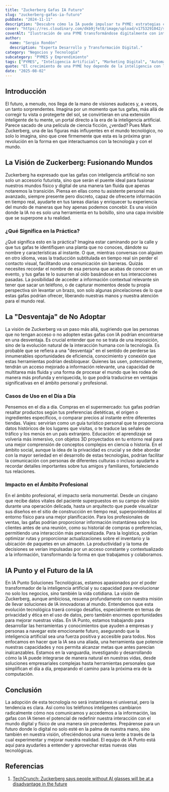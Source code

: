 ```yaml
---
title: "Zuckerberg Gafas IA Futuro"
slug: "zuckerberg-gafas-ia-futuro"
pubDate: "2024-11-11"
description: "Descubre cómo la IA puede impulsar tu PYME: estrategias concretas de marketing, automatización y datos para aumentar ventas."
cover: "https://res.cloudinary.com/dkb9jfet8/image/upload/v1753291042/small-business_kk56r6.jpg"
coverAlt: "Ilustración de una PYME transformándose digitalmente con inteligencia artificial."
author:
  name: "Sergio Rondón"
  description: "Experta Desarrollo y Transformación Digital."
category: "Negocios y Tecnología"
subcategory: "PYMES y Emprendimiento"
tags: ["PYMES", "Inteligencia Artificial", "Marketing Digital", "Automatización", "Ventas"]
quote: "El crecimiento de una PYME hoy depende de la inteligencia con la que se aplican datos, IA y estrategia. — Sergio Rondón"
date: "2025-08-02"
---
```




<h2 id="introduccion">Introducción</h2>
<p>
  El futuro, a menudo, nos llega de la mano de visiones audaces y, a veces, un
  tanto sorprendentes. Imagina por un momento que tus gafas, más allá de
  corregir tu vista o protegerte del sol, se convirtieran en una extensión
  inteligente de tu mente, un portal directo a la era de la inteligencia
  artificial. Parece sacado de una película de ciencia ficción, ¿verdad? Pues
  Mark Zuckerberg, una de las figuras más influyentes en el mundo tecnológico,
  no solo lo imagina, sino que cree firmemente que esta es la próxima gran
  revolución en la forma en que interactuamos con la tecnología y con el mundo.
</p>

<h2 id="la-vision-de-zuckerberg-fusionando-mundos">
  La Visión de Zuckerberg: Fusionando Mundos
</h2>
<p>
  Zuckerberg ha expresado que las gafas con inteligencia artificial no son solo
  un accesorio futurista, sino que serán el puente ideal para fusionar nuestros
  mundos físico y digital de una manera tan fluida que apenas notaremos la
  transición. Piensa en ellas como tu asistente personal más avanzado, siempre
  presente pero discreto, capaz de ofrecerte información en tiempo real,
  ayudarte en tus tareas diarias y enriquecer tu experiencia del mundo de
  maneras que hoy apenas podemos concebir. Es una visión donde la IA no es solo
  una herramienta en tu bolsillo, sino una capa invisible que se superpone a tu
  realidad.
</p>

<h3 id="que-significa-en-la-practica">¿Qué Significa en la Práctica?</h3>
<p>
  ¿Qué significa esto en la práctica? Imagina estar caminando por la calle y que
  tus gafas te identifiquen una planta que no conoces, dándote su nombre y
  características al instante. O que, mientras conversas con alguien en otro
  idioma, veas la traducción subtitulada en tiempo real sin perder el contacto
  visual, facilitando una comunicación sin barreras. Quizás necesites recordar
  el nombre de esa persona que acabas de conocer en un evento, y tus gafas te lo
  susurren al oído basándose en tus interacciones pasadas. La posibilidad de
  acceder a información contextual relevante sin tener que sacar un teléfono, o
  de capturar momentos desde tu propia perspectiva sin levantar un brazo, son
  solo algunas pincelaciones de lo que estas gafas podrían ofrecer, liberando
  nuestras manos y nuestra atención para el mundo real.
</p>

<h2 id="la-desventaja-de-no-adoptar">La "Desventaja" de No Adoptar</h2>
<p>
  La visión de Zuckerberg va un paso más allá, sugiriendo que las personas que
  no tengan acceso o no adopten estas gafas con IA podrían encontrarse en una
  desventaja. Es crucial entender que no se trata de una imposición, sino de la
  evolución natural de la interacción humana con la tecnología. Es probable que
  se refiera a una "desventaja" en el sentido de perderse las innumerables
  oportunidades de eficiencia, conocimiento y conexión que estas herramientas
  podrían desbloquear. Quienes las usen, potencialmente, tendrán un acceso
  mejorado a información relevante, una capacidad de multitarea más fluida y una
  forma de procesar el mundo que les rodea de manera más profunda y enriquecida,
  lo que podría traducirse en ventajas significativas en el ámbito personal y
  profesional.
</p>

<h3 id="casos-de-uso-en-el-dia-a-dia">Casos de Uso en el Día a Día</h3>
<p>
  Pensemos en el día a día. Compras en el supermercado: tus gafas podrían
  resaltar productos según tus preferencias dietéticas, el origen o ingredientes
  específicos, o comparar precios al instante entre diferentes tiendas. Viajes:
  servirían como un guía turístico personal que te proporciona datos históricos
  de los lugares que visitas, o te traduce las señales de tráfico y los menús en
  un país extranjero. Educación: el aprendizaje se volvería más inmersivo, con
  objetos 3D proyectados en tu entorno real para una mejor comprensión de
  conceptos complejos en ciencia o historia. En el ámbito social, aunque la idea
  de la privacidad es crucial y se debe abordar con la mayor seriedad en el
  desarrollo de estas tecnologías, podrían facilitar la comunicación con
  personas de diferentes culturas o incluso ayudarte a recordar detalles
  importantes sobre tus amigos y familiares, fortaleciendo tus relaciones.
</p>

<h3 id="impacto-en-el-ambito-profesional">Impacto en el Ámbito Profesional</h3>
<p>
  En el ámbito profesional, el impacto sería monumental. Desde un cirujano que
  recibe datos vitales del paciente superpuestos en su campo de visión durante
  una operación delicada, hasta un arquitecto que puede visualizar sus diseños
  en el sitio de construcción en tiempo real, superponiéndolos al entorno físico
  para una mejor planificación. Para los profesionales de ventas, las gafas
  podrían proporcionar información instantánea sobre los clientes antes de una
  reunión, como su historial de compras o preferencias, permitiendo una
  interacción más personalizada. Para la logística, podrían optimizar rutas y
  proporcionar actualizaciones sobre el inventario y la ubicación de paquetes en
  un almacén. La productividad y la toma de decisiones se verían impulsadas por
  un acceso constante y contextualizado a la información, transformando la forma
  en que trabajamos y colaboramos.
</p>

<h2 id="ia-punto-y-el-futuro-de-la-ia">IA Punto y el Futuro de la IA</h2>
<p>
  En IA Punto Soluciones Tecnológicas, estamos apasionados por el poder
  transformador de la inteligencia artificial y su capacidad para revolucionar
  no solo los negocios, sino también la vida cotidiana. La visión de Zuckerberg,
  aunque ambiciosa, resuena profundamente con nuestra misión de llevar
  soluciones de IA innovadoras al mundo. Entendemos que esta evolución
  tecnológica traerá consigo desafíos, especialmente en temas de privacidad y
  ética en el uso de datos, pero también enormes oportunidades para mejorar
  nuestras vidas. En IA Punto, estamos trabajando para desarrollar las
  herramientas y conocimientos que ayuden a empresas y personas a navegar este
  emocionante futuro, asegurando que la inteligencia artificial sea una fuerza
  positiva y accesible para todos. Nos enfocamos en hacer que la IA sea una
  aliada, una herramienta que potencie nuestras capacidades y nos permita
  alcanzar metas que antes parecían inalcanzables. Estamos en la vanguardia,
  investigando y desarrollando cómo la IA puede integrarse de manera natural en
  nuestras vidas, desde soluciones empresariales complejas hasta herramientas
  personales que simplifican el día a día, preparando el camino para la próxima
  era de la computación.
</p>

<h2 id="conclusion">Conclusión</h2>
<p>
  La adopción de esta tecnología no será instantánea ni universal, pero la
  tendencia es clara. Así como los teléfonos inteligentes cambiaron radicalmente
  cómo nos comunicamos y accedemos a la información, las gafas con IA tienen el
  potencial de redefinir nuestra interacción con el mundo digital y físico de
  una manera sin precedentes. Prepárense para un futuro donde lo digital no solo
  esté en la palma de nuestra mano, sino también en nuestra visión,
  ofreciéndonos una nueva lente a través de la cual experimentar y mejorar
  nuestra realidad. El equipo de IA Punto está aquí para ayudarles a entender y
  aprovechar estas nuevas olas tecnológicas.
</p>

<h2 id="referencias">Referencias</h2>
<ol>
  <li>
    <a
      href="https://techcrunch.com/2025/07/30/zuckerberg-says-people-without-ai-glasses-will-be-at-a-disadvantage-in-the-future/"
      target="_blank"
      rel="noopener noreferrer"
    >
      TechCrunch: Zuckerberg says people without AI glasses will be at a
      disadvantage in the future
    </a>
  </li>
</ol>
